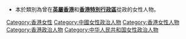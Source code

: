 *本於類別為曾在'''[[英屬香港|英屬香港]]'''和'''[[香港特別行政區|香港特別行政區]]'''從政的女性人物。
[[Category:香港女性|Category:香港女性]]
[[Category:中國女性政治人物|Category:中國女性政治人物]]
[[Category:香港女性人物|Category:香港女性人物]]
[[Category:香港政治人物|Category:香港政治人物]]
[[Category:中华人民共和国女性政治人物|Category:中华人民共和国女性政治人物]]